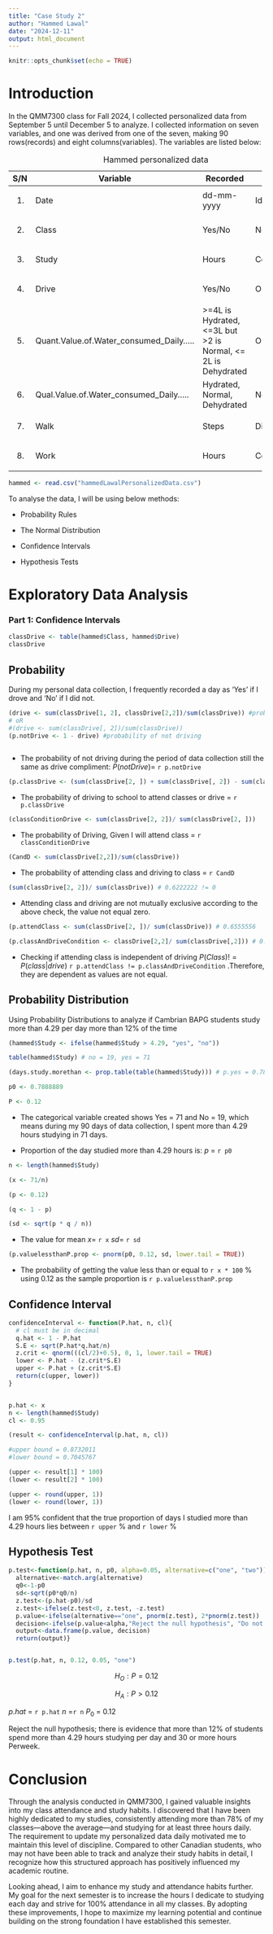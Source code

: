 ---
title: "Case Study 2"
author: "Hammed Lawal"
date: "2024-12-11"
output: html_document
---

```{r setup, include=FALSE}
knitr::opts_chunk$set(echo = TRUE)
```

# **Introduction**

In the QMM7300 class for Fall 2024, I collected personalized data from September 5 until December 5 to analyze. I collected information on seven variables, and one was derived from one of the seven, making 90 rows(records) and eight columns(variables). The variables are listed below:

+-------------------+------------------------------------------+-------------------------------------------------------------------+-------------------+
| S/N               | Variable                                 | Recorded                                                          | Type              |
+===================+==========================================+===================================================================+===================+
| 1.                | Date                                     | dd-mm-yyyy                                                        | Identifier        |
+-------------------+------------------------------------------+-------------------------------------------------------------------+-------------------+
| 2.                | Class                                    | Yes/No                                                            | Norminal          |
+-------------------+------------------------------------------+-------------------------------------------------------------------+-------------------+
| 3.                | Study                                    | Hours                                                             | Continuous        |
+-------------------+------------------------------------------+-------------------------------------------------------------------+-------------------+
| 4.                | Drive                                    | Yes/No                                                            | Ordinal           |
+-------------------+------------------------------------------+-------------------------------------------------------------------+-------------------+
| 5.                | Quant.Value.of.Water_consumed_Daily..... | \>=4L is Hydrated, \<=3L but \>2 is Normal, \<= 2L is Dehydrated  | Ordinal           |
+-------------------+------------------------------------------+-------------------------------------------------------------------+-------------------+
| 6.                | Qual.Value.of.Water_consumed_Daily.....  | Hydrated, Normal, Dehydrated                                      | Norminal          |
+-------------------+------------------------------------------+-------------------------------------------------------------------+-------------------+
| 7.                | Walk                                     | Steps                                                             | Discrete          |
+-------------------+------------------------------------------+-------------------------------------------------------------------+-------------------+
| 8.                | Work                                     | Hours                                                             | Continuous        |
+-------------------+------------------------------------------+-------------------------------------------------------------------+-------------------+

: Hammed personalized data

```{r include=FALSE}
hammed <- read.csv("hammedLawalPersonalizedData.csv")
```

To analyse the data, I will be using below methods:

-   Probability Rules

-   The Normal Distribution

-   Confidence Intervals

-   Hypothesis Tests

# **Exploratory Data Analysis**

### Part 1: Confidence Intervals

```{r}
classDrive <- table(hammed$Class, hammed$Drive)
classDrive
```

## Probability

During my personal data collection, I frequently recorded a day as 'Yes' if I drove and 'No' if I did not.

```{r include=FALSE}

(drive <- sum(classDrive[1, 2], classDrive[2,2])/sum(classDrive)) #probability of driving
# oR
#(drive <- sum(classDrive[, 2])/sum(classDrive))
(p.notDrive <- 1 - drive) #probability of not driving 



```

-   The probability of not driving during the period of data collection still the same as drive compliment: $P(not Drive) =$ `r p.notDrive`

```{r include=FALSE}
(p.classDrive <- (sum(classDrive[2, ]) + sum(classDrive[, 2]) - sum(classDrive[2,2]))/sum(classDrive))
```

-   The probability of driving to school to attend classes or drive = `r p.classDrive`

```{r include=FALSE}
(classConditionDrive <- sum(classDrive[2, 2])/ sum(classDrive[2, ]))
```

-   The probability of Driving, Given I will attend class = `r classConditionDrive`

```{r include=FALSE}
(CandD <- sum(classDrive[2,2])/sum(classDrive))
```

-   The probability of attending class and driving to class = `r CandD`

```{r include=FALSE}
(sum(classDrive[2, 2])/ sum(classDrive)) # 0.6222222 != 0
```

-   Attending class and driving are not mutually exclusive according to the above check, the value not equal zero.

```{r include=FALSE}
(p.attendClass <- sum(classDrive[2, ])/ sum(classDrive)) # 0.6555556

(p.classAndDriveCondition <- classDrive[2,2]/ sum(classDrive[,2])) # 0.7567568
```

-   Checking if attending class is independent of driving $P(Class) != P(class|drive)$ `r p.attendClass != p.classAndDriveCondition` .Therefore, they are dependent as values are not equal.

## Probability Distribution

Using Probability Distributions to analyze if Cambrian BAPG students study more than 4.29 per day more than 12% of the time

```{r include=FALSE}
(hammed$Study <- ifelse(hammed$Study > 4.29, "yes", "no"))

table(hammed$Study) # no = 19, yes = 71

(days.study.morethan <- prop.table(table(hammed$Study))) # p.yes = 0.7888889

p0 <- 0.7888889

P <- 0.12

```

-   The categorical variable created shows Yes = 71 and No = 19, which means during my 90 days of data collection, I spent more than 4.29 hours studying in 71 days.

-   Proportion of the day studied more than 4.29 hours is: $p$ = `r p0`

```{r include=FALSE}
n <- length(hammed$Study)

(x <- 71/n)

(p <- 0.12)

(q <- 1 - p)

(sd <- sqrt(p * q / n))

```

-   The value for mean $x$= `r x` $sd$= `r sd`

```{r include=FALSE}
(p.valuelessthanP.prop <- pnorm(p0, 0.12, sd, lower.tail = TRUE))
```

-   The probability of getting the value less than or equal to `r x * 100` % using 0.12 as the sample proportion is `r p.valuelessthanP.prop`

## Confidence Interval

```{r include=FALSE}
confidenceInterval <- function(P.hat, n, cl){
  # cl must be in decimal
  q.hat <- 1 - P.hat
  S.E <- sqrt(P.hat*q.hat/n)
  z.crit <- qnorm(((cl/2)+0.5), 0, 1, lower.tail = TRUE)
  lower <- P.hat - (z.crit*S.E)
  upper <- P.hat + (z.crit*S.E)
  return(c(upper, lower))
}


p.hat <- x
n <- length(hammed$Study)
cl <- 0.95

(result <- confidenceInterval(p.hat, n, cl))

#upper bound = 0.8732011
#lower bound = 0.7045767

(upper <- result[1] * 100)
(lower <- result[2] * 100)

(upper <- round(upper, 1))
(lower <- round(lower, 1))
```

I am 95% confident that the true proportion of days I studied more than 4.29 hours lies between `r upper` % and `r lower` %

## **Hypothesis Test**

```{r echo=FALSE}
p.test<-function(p.hat, n, p0, alpha=0.05, alternative=c("one", "two")){
  alternative<-match.arg(alternative)
  q0<-1-p0
  sd<-sqrt(p0*q0/n)
  z.test<-(p.hat-p0)/sd
  z.test<-ifelse(z.test<0, z.test, -z.test)
  p.value<-ifelse(alternative=="one", pnorm(z.test), 2*pnorm(z.test))
  decision<-ifelse(p.value<alpha,"Reject the null hypothesis", "Do not reject the null hypothesis")
  output<-data.frame(p.value, decision)
  return(output)}


p.test(p.hat, n, 0.12, 0.05, "one")

```

$$
H_O: P = 0.12
$$

$$
H_A:P > 0.12
$$

$p.hat$ = `r p.hat` $n$ =`r n` $P_0$ = 0.12

Reject the null hypothesis; there is evidence that more than 12% of students spend more than 4.29 hours studying per day and 30 or more hours Perweek.

# **Conclusion**

Through the analysis conducted in QMM7300, I gained valuable insights into my class attendance and study habits. I discovered that I have been highly dedicated to my studies, consistently attending more than 78% of my classes—above the average—and studying for at least three hours daily. The requirement to update my personalized data daily motivated me to maintain this level of discipline. Compared to other Canadian students, who may not have been able to track and analyze their study habits in detail, I recognize how this structured approach has positively influenced my academic routine.

Looking ahead, I aim to enhance my study and attendance habits further. My goal for the next semester is to increase the hours I dedicate to studying each day and strive for 100% attendance in all my classes. By adopting these improvements, I hope to maximize my learning potential and continue building on the strong foundation I have established this semester.
